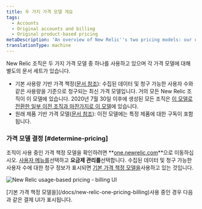 ```yaml
---
title: 두 가지 가격 모델 개요
tags:
  - Accounts
  - Original accounts and billing
  - Original product-based pricing
metaDescription: 'An overview of New Relic''s two pricing models: our usage-based pricing model and our original pricing model.'
translationType: machine
---
```



New Relic 조직은 두 가지 가격 모델 중 하나를 사용하고 있으며 각 가격 모델에 대해 별도의 문서 세트가 있습니다.

* 기본 사용량 기반 가격 책정([문서 참조](/docs/new-relic-one-pricing-billing)): 수집된 데이터 및 청구 가능한 사용자 수와 같은 사용량을 기준으로 청구되는 최신 가격 모델입니다. 거의 모든 New Relic 조직이 이 모델에 있습니다. 2020년 7월 30일 이후에 생성된 모든 조직은 [이 모델로 전환한 일부 이전 조직과 마찬가지로 이 모델](/docs/accounts/original-accounts-billing/original-product-based-pricing/switch-new-models/)에 있습니다.
* 원래 제품 기반 가격 모델([문서 참조](/docs/accounts/original-accounts-billing/product-pricing/product-based-pricing)): 이전 모델에는 특정 제품에 대한 구독이 포함됩니다.

### 가격 모델 결정 [#determine-pricing]

조직이 사용 중인 가격 책정 모델을 확인하려면 **[one.newrelic.com](https://one.newrelic.com/all-capabilities)**으로 이동하십시오. [사용자 메뉴를](/docs/accounts/accounts-billing/general-account-settings/intro-account-settings)선택하고 **요금제 관리를**선택합니다. 수집된 데이터 및 청구 가능한 사용자 수에 대한 청구 정보가 표시되면 [기본 가격 책정 모델을](/docs/accounts/accounts-billing/new-relic-one-pricing-billing/new-relic-one-pricing-billing)사용하고 있는 것입니다.

<img
  title="new-relic-one-pricing-plan-billing-ui.png"
  alt="New Relic usage-based pricing - billing UI"
  src={accountsBillingUI}
/>

<figcaption>
  [기본 가격 책정 모델을](/docs/new-relic-one-pricing-billing)사용 중인 경우 다음과 같은 결제 UI가 표시됩니다.
</figcaption>